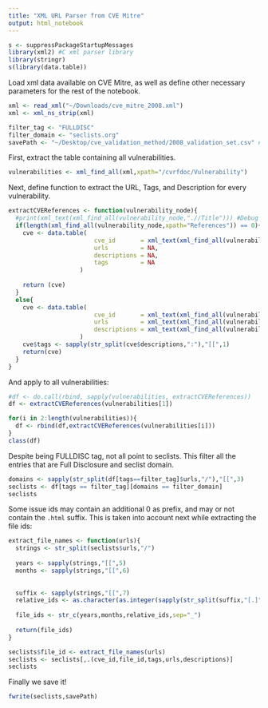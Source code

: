 ```yaml
---
title: "XML URL Parser from CVE Mitre"
output: html_notebook
---
```


```r
s <- suppressPackageStartupMessages
library(xml2) #C xml parser library
library(stringr)
s(library(data.table))
```

Load xml data available on CVE Mitre, as well as define other necessary parameters for the rest of the notebook.

```r
xml <- read_xml("~/Downloads/cve_mitre_2008.xml")
xml <- xml_ns_strip(xml)

filter_tag <- "FULLDISC"
filter_domain <- "seclists.org"
savePath <- "~/Desktop/cve_validation_method/2008_validation_set.csv" # Please include the file and its extension
```


First, extract the table containing all vulnerabilities. 

```r
vulnerabilities <- xml_find_all(xml,xpath="/cvrfdoc/Vulnerability")
```

Next, define function to extract the URL, Tags, and Description for every vulnerability.

```r
extractCVEReferences <- function(vulnerability_node){
  #print(xml_text(xml_find_all(vulnerability_node,".//Title"))) #Debug to show CVE-ID
  if(length(xml_find_all(vulnerability_node,xpath="References")) == 0){
    cve <- data.table(
                        cve_id       = xml_text(xml_find_all(vulnerability_node,".//Title")),
                        urls         = NA,
                        descriptions = NA,
                        tags         = NA
                    )
    
    return (cve)
  }
  else{
    cve <- data.table(
                        cve_id       = xml_text(xml_find_all(vulnerability_node,".//Title")),
                        urls         = xml_text(xml_find_all(vulnerability_node, ".//URL")),
                        descriptions = xml_text(xml_find_all(vulnerability_node, ".//Description"))
                    )
    cve$tags <- sapply(str_split(cve$descriptions,":"),"[[",1)
    return(cve)
  }
}
```

And apply to all vulnerabilities:


```r
#df <- do.call(rbind, sapply(vulnerabilities, extractCVEReferences))
df <- extractCVEReferences(vulnerabilities[1])

for(i in 2:length(vulnerabilities)){
  df <- rbind(df,extractCVEReferences(vulnerabilities[i]))
}
class(df)
```

Despite being FULLDISC tag, not all point to seclists. This filter all the entries that are Full Disclosure and seclist domain. 

```r
domains <- sapply(str_split(df[tags==filter_tag]$urls,"/"),"[[",3)
seclists <- df[tags == filter_tag][domains == filter_domain]
seclists
```

Some issue ids may contain an additional 0 as prefix, and may or not contain the `.html` suffix. This is taken into account next while extracting the file ids:

```r
extract_file_names <- function(urls){
  strings <- str_split(seclists$urls,"/")
  
  years <- sapply(strings,"[[",5)
  months <- sapply(strings,"[[",6)
  
  
  suffix <- sapply(strings,"[[",7)
  relative_ids <- as.character(as.integer(sapply(str_split(suffix,"[.]"),"[[",1)))
  
  file_ids <- str_c(years,months,relative_ids,sep="_")
  
  return(file_ids)
}

seclists$file_id <- extract_file_names(urls)
seclists <- seclists[,.(cve_id,file_id,tags,urls,descriptions)]
seclists
```

Finally we save it! 

```r
fwrite(seclists,savePath)
```

